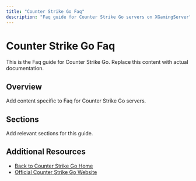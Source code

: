 ```yaml
---
title: "Counter Strike Go Faq"
description: "Faq guide for Counter Strike Go servers on XGamingServer"
---
```


# Counter Strike Go Faq

This is the Faq guide for Counter Strike Go. Replace this content with actual documentation.

## Overview

Add content specific to Faq for Counter Strike Go servers.

## Sections

Add relevant sections for this guide.

## Additional Resources

- [Back to Counter Strike Go Home](./index)
- [Official Counter Strike Go Website](https://example.com)
